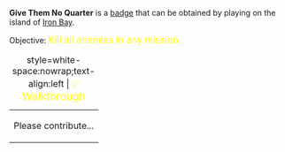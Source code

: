 '''Give Them No Quarter''' is a [[Badges|badge]] that can be obtained by playing on the island of [[Iron Bay]].

Objective: <big style="color:yellow">Kill all enemies in any mission.</big>

{| class="mw-collapsible mw-collapsed"
|+ style=white-space:nowrap;text-align:left | <big style="color:yellow">💡 Walkthrough</big>
|-
| Please contribute...
|}